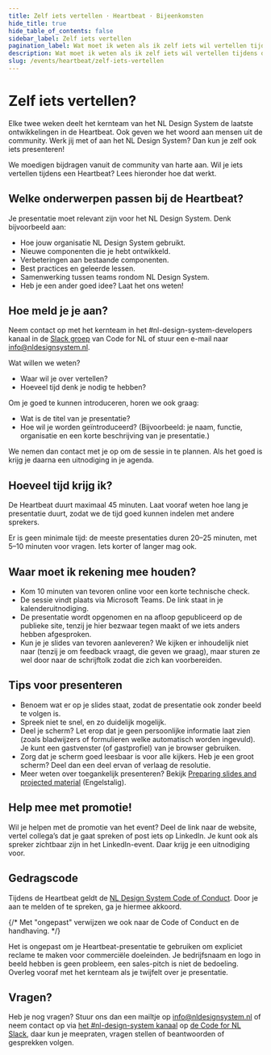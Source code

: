 ```yaml
---
title: Zelf iets vertellen · Heartbeat · Bijeenkomsten
hide_title: true
hide_table_of_contents: false
sidebar_label: Zelf iets vertellen
pagination_label: Wat moet ik weten als ik zelf iets wil vertellen tijdens de Heartbeat?
description: Wat moet ik weten als ik zelf iets wil vertellen tijdens de Heartbeat?
slug: /events/heartbeat/zelf-iets-vertellen
---
```


# Zelf iets vertellen?

Elke twee weken deelt het kernteam van het NL Design System de laatste ontwikkelingen in de Heartbeat. Ook geven we het woord aan mensen uit de community. Werk jij met of aan het NL Design System? Dan kun je zelf ook iets presenteren!

We moedigen bijdragen vanuit de community van harte aan. Wil je iets vertellen tijdens een Heartbeat? Lees hieronder hoe dat werkt.

## Welke onderwerpen passen bij de Heartbeat?

Je presentatie moet relevant zijn voor het NL Design System. Denk bijvoorbeeld aan:

- Hoe jouw organisatie NL Design System gebruikt.
- Nieuwe componenten die je hebt ontwikkeld.
- Verbeteringen aan bestaande componenten.
- Best practices en geleerde lessen.
- Samenwerking tussen teams rondom NL Design System.
- Heb je een ander goed idee? Laat het ons weten!

## Hoe meld je je aan?

Neem contact op met het kernteam in het #nl-design-system-developers kanaal in de [Slack groep](http://praatmee.codefor.nl/) van Code for NL of stuur een e-mail naar [info@nldesignsystem.nl](mailto:info@nldesignsystem.nl).

Wat willen we weten?

- Waar wil je over vertellen?
- Hoeveel tijd denk je nodig te hebben?

Om je goed te kunnen introduceren, horen we ook graag:

- Wat is de titel van je presentatie?
- Hoe wil je worden geïntroduceerd? (Bijvoorbeeld: je naam, functie, organisatie en een korte beschrijving van je presentatie.)

We nemen dan contact met je op om de sessie in te plannen. Als het goed is krijg je daarna een uitnodiging in je agenda.

## Hoeveel tijd krijg ik?

De Heartbeat duurt maximaal 45 minuten. Laat vooraf weten hoe lang je presentatie duurt, zodat we de tijd goed kunnen indelen met andere sprekers.

Er is geen minimale tijd: de meeste presentaties duren 20–25 minuten, met 5–10 minuten voor vragen. Iets korter of langer mag ook.

## Waar moet ik rekening mee houden?

- Kom 10 minuten van tevoren online voor een korte technische check.
- De sessie vindt plaats via Microsoft Teams. De link staat in je kalenderuitnodiging.
- De presentatie wordt opgenomen en na afloop gepubliceerd op de publieke site, tenzij je hier bezwaar tegen maakt of we iets anders hebben afgesproken.
- Kun je je slides van tevoren aanleveren? We kijken er inhoudelijk niet naar (tenzij je om feedback vraagt, die geven we graag), maar sturen ze wel door naar de schrijftolk zodat die zich kan voorbereiden.

## Tips voor presenteren

- Benoem wat er op je slides staat, zodat de presentatie ook zonder beeld te volgen is.
- Spreek niet te snel, en zo duidelijk mogelijk.
- Deel je scherm? Let erop dat je geen persoonlijke informatie laat zien (zoals bladwijzers of formulieren welke automatisch worden ingevuld). Je kunt een gastvenster (of gastprofiel) van je browser gebruiken.
- Zorg dat je scherm goed leesbaar is voor alle kijkers. Heb je een groot scherm? Deel dan een deel ervan of verlaag de resolutie.
- Meer weten over toegankelijk presenteren? Bekijk [Preparing slides and projected material](https://www.w3.org/WAI/teach-advocate/accessible-presentations/#speakers-planning-your-session%23preparing-slides-and-projected-material) (Engelstalig).

## Help mee met promotie!

Wil je helpen met de promotie van het event? Deel de link naar de website, vertel collega’s dat je gaat spreken of post iets op LinkedIn. Je kunt ook als spreker zichtbaar zijn in het LinkedIn-event. Daar krijg je een uitnodiging voor.

## Gedragscode

Tijdens de Heartbeat geldt de [NL Design System Code of Conduct](https://github.com/nl-design-system/.github/blob/main/CODE_OF_CONDUCT.nl.md). Door je aan te melden of te spreken, ga je hiermee akkoord.

{/* Met "ongepast" verwijzen we ook naar de Code of Conduct en de handhaving. */}

Het is ongepast om je Heartbeat-presentatie te gebruiken om expliciet reclame te maken voor commerciële doeleinden. Je bedrijfsnaam en logo in beeld hebben is geen probleem, een sales-pitch is niet de bedoeling. Overleg vooraf met het kernteam als je twijfelt over je presentatie.
## Vragen?

Heb je nog vragen? Stuur ons dan een mailtje op [info@nldesignsystem.nl](mailto:info@nldesignsystem.nl) of neem contact op via [het #nl-design-system kanaal](https://app.slack.com/huddle/T68FXPFQV/C7KDQRXMZ) op [de Code for NL Slack](https://praatmee.codefor.nl), daar kun je meepraten, vragen stellen of beantwoorden of gesprekken volgen.
